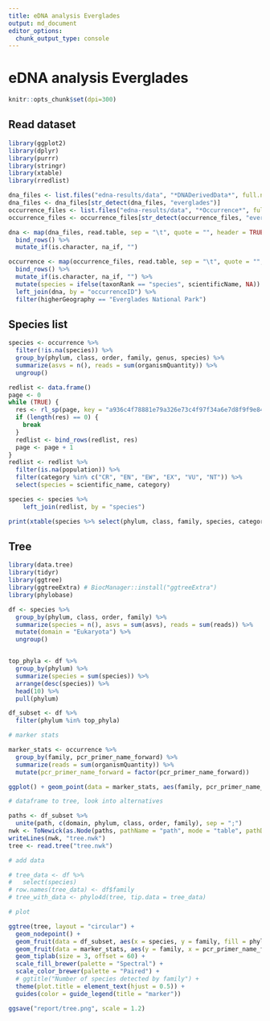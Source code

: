 ```yaml
---
title: eDNA analysis Everglades
output: md_document
editor_options: 
  chunk_output_type: console
---
```


# eDNA analysis Everglades

```r
knitr::opts_chunk$set(dpi=300)
```

## Read dataset

```r
library(ggplot2)
library(dplyr)
library(purrr)
library(stringr)
library(xtable)
library(rredlist)

dna_files <- list.files("edna-results/data", "*DNADerivedData*", full.names = TRUE)
dna_files <- dna_files[str_detect(dna_files, "everglades")]
occurrence_files <- list.files("edna-results/data", "*Occurrence*", full.names = TRUE)
occurrence_files <- occurrence_files[str_detect(occurrence_files, "everglades")]

dna <- map(dna_files, read.table, sep = "\t", quote = "", header = TRUE) %>%
  bind_rows() %>%
  mutate_if(is.character, na_if, "")

occurrence <- map(occurrence_files, read.table, sep = "\t", quote = "", header = TRUE) %>%
  bind_rows() %>%
  mutate_if(is.character, na_if, "") %>%
  mutate(species = ifelse(taxonRank == "species", scientificName, NA)) %>%
  left_join(dna, by = "occurrenceID") %>%
  filter(higherGeography == "Everglades National Park")
```

## Species list

```r
species <- occurrence %>%
  filter(!is.na(species)) %>%
  group_by(phylum, class, order, family, genus, species) %>%
  summarize(asvs = n(), reads = sum(organismQuantity)) %>%
  ungroup()

redlist <- data.frame()
page <- 0
while (TRUE) {
  res <- rl_sp(page, key = "a936c4f78881e79a326e73c4f97f34a6e7d8f9f9e84342bff73c3ceda14992b9")$result
  if (length(res) == 0) {
    break
  }
  redlist <- bind_rows(redlist, res)
  page <- page + 1
}
redlist <- redlist %>%
  filter(is.na(population)) %>%
  filter(category %in% c("CR", "EN", "EW", "EX", "VU", "NT")) %>%
  select(species = scientific_name, category)

species <- species %>%
    left_join(redlist, by = "species")

print(xtable(species %>% select(phylum, class, family, species, category), type = "latex"), file = "report/species.tex", include.rownames = FALSE, tabular.environment = "longtable", floating = FALSE)
```

## Tree

```r
library(data.tree)
library(tidyr)
library(ggtree)
library(ggtreeExtra) # BiocManager::install("ggtreeExtra")
library(phylobase)

df <- species %>%
  group_by(phylum, class, order, family) %>%
  summarize(species = n(), asvs = sum(asvs), reads = sum(reads)) %>%
  mutate(domain = "Eukaryota") %>%
  ungroup()


top_phyla <- df %>%
  group_by(phylum) %>%
  summarize(species = sum(species)) %>%
  arrange(desc(species)) %>%
  head(10) %>%
  pull(phylum)

df_subset <- df %>%
  filter(phylum %in% top_phyla)

# marker stats

marker_stats <- occurrence %>%
  group_by(family, pcr_primer_name_forward) %>%
  summarize(reads = sum(organismQuantity)) %>%
  mutate(pcr_primer_name_forward = factor(pcr_primer_name_forward))

ggplot() + geom_point(data = marker_stats, aes(family, pcr_primer_name_forward, size = reads))

# dataframe to tree, look into alternatives

paths <- df_subset %>%
  unite(path, c(domain, phylum, class, order, family), sep = ";")
nwk <- ToNewick(as.Node(paths, pathName = "path", mode = "table", pathDelimiter = ";"))
writeLines(nwk, "tree.nwk")
tree <- read.tree("tree.nwk")

# add data

# tree_data <- df %>%
#   select(species)
# row.names(tree_data) <- df$family
# tree_with_data <- phylo4d(tree, tip.data = tree_data)

# plot

ggtree(tree, layout = "circular") +
  geom_nodepoint() +
  geom_fruit(data = df_subset, aes(x = species, y = family, fill = phylum), geom = geom_bar, stat = "identity") +
  geom_fruit(data = marker_stats, aes(y = family, x = pcr_primer_name_forward, size = reads, color = pcr_primer_name_forward), geom = geom_point, name = "marker") +
  geom_tiplab(size = 3, offset = 60) +
  scale_fill_brewer(palette = "Spectral") +
  scale_color_brewer(palette = "Paired") +
  # ggtitle("Number of species detected by family") +
  theme(plot.title = element_text(hjust = 0.5)) +
  guides(color = guide_legend(title = "marker"))

ggsave("report/tree.png", scale = 1.2)
```
